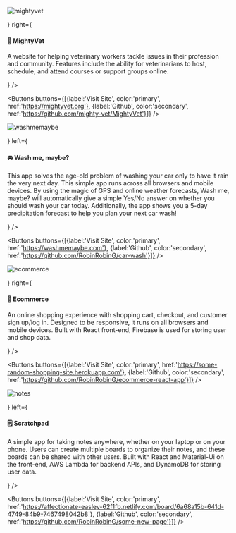 
<Section background={"#D0CDE1"}>
<TwoColumnsGrid left={<ImageContainer width={'100%'} border={1} borderColor={"#D0CDE1"}>

![mightyvet](./mightyvet-1.png)

</ImageContainer>} right={<div>
<h4>🐶 MightyVet</h4>
<p>A website for helping veterinary workers tackle issues in their profession and community. Features include the ability for veterinarians to host, schedule, and attend courses or support groups online.</p><Chips chips={['Angular','Node.js', 'Express.js', 'MongoDB', 'Stripe', 'Bootstrap']} /></div>} />

<Buttons buttons={[{label:'Visit Site', color:'primary', href:'https://mightyvet.org'}, {label:'Github', color:'secondary', href:'https://github.com/mighty-vet/MightyVet'}]} />
</Section>

<Section background={"#ffffff"}>
<TwoColumnsGrid right={<ImageContainer width={'100%'}>

![washmemaybe](./washmemaybe-5.png)

</ImageContainer>} left={<div>
<h4>🚘 Wash me, maybe?</h4>
<p>This app solves the age-old problem of washing your car only to have it rain the very next day. This simple app runs across all browsers and mobile devices. By using the magic of GPS and online weather forecasts, Wash me, maybe? will automatically give a simple Yes/No answer on whether you should wash your car today. Additionally, the app shows you a 5-day precipitation forecast to help you plan your next car wash!</p><Chips chips={['React','Gatsby','Sass','Open weather API', 'Geolocation API']} /></div>} />

<Buttons buttons={[{label:'Visit Site', color:'primary', href:'https://washmemaybe.com'}, {label:'Github', color:'secondary', href:'https://github.com/RobinRobinG/car-wash'}]} />
</Section>

<Section background={"#D0CDE1"}>
<TwoColumnsGrid left={<ImageContainer width={'100%'} border={1} borderColor={'#D0CDE1'}>

![ecommerce](./ecommerce-1.png)

</ImageContainer>} right={<div>
<h4>🛒 Ecommerce</h4>
<p>An online shopping experience with shopping cart, checkout, and  customer sign up/log in. Designed to be responsive, it runs on all browsers and mobile devices. Built with React front-end, Firebase is used for storing user and shop data. </p><Chips chips={['React', 'Redux', 'Node.js', 'Express.js', 'Firebase', 'Stripe']} /></div>} />

<Buttons buttons={[{label:'Visit Site', color:'primary', href:'https://some-random-shopping-site.herokuapp.com'}, {label:'Github', color:'secondary', href:'https://github.com/RobinRobinG/ecommerce-react-app'}]} />
</Section>

<Section background={"#fcfcfc"}>
<TwoColumnsGrid right={<ImageContainer width={'100%'} border={1} borderColor={'primary.light'}>

![notes](./notes-4.png)

</ImageContainer>} left={<div>
<h4>🗒️ Scratchpad</h4>
<p>A simple app for taking notes anywhere, whether on your laptop or on your phone. Users can create multiple boards to organize their notes, and these boards can be shared with other users. Built with React and Material-Ui on the front-end, AWS Lambda for backend APIs, and DynamoDB for storing user data.

</p><Chips chips={['React', 'Material-Ui','AWS Lambda', 'API Gateway', 'DynamoDB']} /></div>} />

<Buttons buttons={[{label:'Visit Site', color:'primary', href:'https://affectionate-easley-62f1fb.netlify.com/board/6a68a15b-641d-4749-84b9-7467498042b8'}, {label:'Github', color:'secondary', href:'https://github.com/RobinRobinG/some-new-page'}]} />
</Section>